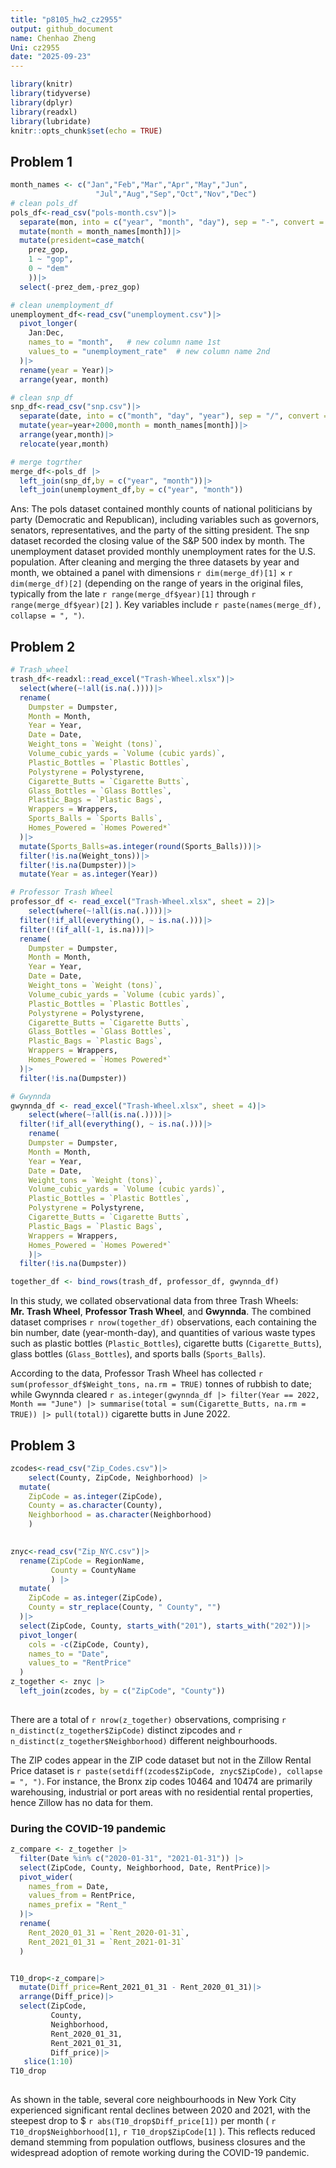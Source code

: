 ```yaml
---
title: "p8105_hw2_cz2955"
output: github_document
name: Chenhao Zheng
Uni: cz2955
date: "2025-09-23"
---
```


```r
library(knitr)
library(tidyverse)
library(dplyr)
library(readxl)
library(lubridate)
knitr::opts_chunk$set(echo = TRUE)
```

## Problem 1

```r
month_names <- c("Jan","Feb","Mar","Apr","May","Jun",
                   "Jul","Aug","Sep","Oct","Nov","Dec")
# clean pols_df
pols_df<-read_csv("pols-month.csv")|>
  separate(mon, into = c("year", "month", "day"), sep = "-", convert = TRUE)|> # convert: transfer"05"to"5"
  mutate(month = month_names[month])|>
  mutate(president=case_match(
    prez_gop,
    1 ~ "gop",
    0 ~ "dem"
    ))|>
  select(-prez_dem,-prez_gop)

# clean unemployment_df
unemployment_df<-read_csv("unemployment.csv")|>
  pivot_longer(
    Jan:Dec,
    names_to = "month",   # new column name 1st
    values_to = "unemployment_rate"  # new column name 2nd
  )|>
  rename(year = Year)|>
  arrange(year, month)

# clean snp_df
snp_df<-read_csv("snp.csv")|>
  separate(date, into = c("month", "day", "year"), sep = "/", convert = TRUE) |>
  mutate(year=year+2000,month = month_names[month])|>
  arrange(year,month)|>
  relocate(year,month)

# merge togrther
merge_df<-pols_df |>
  left_join(snp_df,by = c("year", "month"))|>
  left_join(unemployment_df,by = c("year", "month"))

```

Ans: The pols dataset contained monthly counts of national politicians by party (Democratic and Republican), including variables such as governors, senators, representatives, and the party of the sitting president. The snp dataset recorded the closing value of the S&P 500 index by month. The unemployment dataset provided monthly unemployment rates for the U.S. population. After cleaning and merging the three datasets by year and month, we obtained a panel with dimensions `r dim(merge_df)[1]` × `r dim(merge_df)[2]` (depending on the range of years in the original files, typically from the late `r range(merge_df$year)[1]` through `r range(merge_df$year)[2]` ). Key variables include `r paste(names(merge_df), collapse = ", ")`.

## Problem 2

```r
# Trash_wheel
trash_df<-readxl::read_excel("Trash-Wheel.xlsx")|>
  select(where(~!all(is.na(.))))|>
  rename(
    Dumpster = Dumpster,
    Month = Month,
    Year = Year,
    Date = Date,
    Weight_tons = `Weight (tons)`,
    Volume_cubic_yards = `Volume (cubic yards)`,
    Plastic_Bottles = `Plastic Bottles`,
    Polystyrene = Polystyrene,
    Cigarette_Butts = `Cigarette Butts`,
    Glass_Bottles = `Glass Bottles`,
    Plastic_Bags = `Plastic Bags`,
    Wrappers = Wrappers,
    Sports_Balls = `Sports Balls`,
    Homes_Powered = `Homes Powered*`
  )|>
  mutate(Sports_Balls=as.integer(round(Sports_Balls)))|>
  filter(!is.na(Weight_tons))|>
  filter(!is.na(Dumpster))|> 
  mutate(Year = as.integer(Year))

# Professor Trash Wheel
professor_df <- read_excel("Trash-Wheel.xlsx", sheet = 2)|>
    select(where(~!all(is.na(.))))|>
  filter(!if_all(everything(), ~ is.na(.)))|>
  filter(!(if_all(-1, is.na)))|>
  rename(
    Dumpster = Dumpster,
    Month = Month,
    Year = Year,
    Date = Date,
    Weight_tons = `Weight (tons)`,
    Volume_cubic_yards = `Volume (cubic yards)`,
    Plastic_Bottles = `Plastic Bottles`,
    Polystyrene = Polystyrene,
    Cigarette_Butts = `Cigarette Butts`,
    Glass_Bottles = `Glass Bottles`,
    Plastic_Bags = `Plastic Bags`,
    Wrappers = Wrappers,
    Homes_Powered = `Homes Powered*`
  )|>
  filter(!is.na(Dumpster))

# Gwynnda
gwynnda_df <- read_excel("Trash-Wheel.xlsx", sheet = 4)|>
    select(where(~!all(is.na(.))))|>
  filter(!if_all(everything(), ~ is.na(.)))|>
    rename(
    Dumpster = Dumpster,
    Month = Month,
    Year = Year,
    Date = Date,
    Weight_tons = `Weight (tons)`,
    Volume_cubic_yards = `Volume (cubic yards)`,
    Plastic_Bottles = `Plastic Bottles`,
    Polystyrene = Polystyrene,
    Cigarette_Butts = `Cigarette Butts`,
    Plastic_Bags = `Plastic Bags`,
    Wrappers = Wrappers,
    Homes_Powered = `Homes Powered*`
    )|>
  filter(!is.na(Dumpster))

together_df <- bind_rows(trash_df, professor_df, gwynnda_df)
```

In this study, we collated observational data from three Trash Wheels: **Mr. Trash Wheel**, **Professor Trash Wheel**, and **Gwynnda**. The combined dataset comprises `r nrow(together_df)` observations, each containing the bin number, date (year-month-day), and quantities of various waste types such as plastic bottles (`Plastic_Bottles`), cigarette butts (`Cigarette_Butts`), glass bottles (`Glass_Bottles`), and sports balls (`Sports_Balls`).

According to the data, Professor Trash Wheel has collected `r sum(professor_df$Weight_tons, na.rm = TRUE)` tonnes of rubbish to date; while Gwynnda cleared `r as.integer(gwynnda_df |> filter(Year == 2022, Month == "June") |> summarise(total = sum(Cigarette_Butts, na.rm = TRUE)) |> pull(total))` cigarette butts in June 2022.

## Problem 3

```r
zcodes<-read_csv("Zip_Codes.csv")|>
    select(County, ZipCode, Neighborhood) |>
  mutate(
    ZipCode = as.integer(ZipCode),
    County = as.character(County),
    Neighborhood = as.character(Neighborhood)
    )
  

znyc<-read_csv("Zip_NYC.csv")|>
  rename(ZipCode = RegionName,
         County = CountyName
         ) |>
  mutate(
    ZipCode = as.integer(ZipCode),
    County = str_replace(County, " County", "")
  )|>
  select(ZipCode, County, starts_with("201"), starts_with("202"))|>
  pivot_longer(
    cols = -c(ZipCode, County),
    names_to = "Date",
    values_to = "RentPrice"
  )
z_together <- znyc |>
  left_join(zcodes, by = c("ZipCode", "County"))
  
```

There are a total of `r nrow(z_together)` observations, comprising `r n_distinct(z_together$ZipCode)` distinct zipcodes and `r n_distinct(z_together$Neighborhood)` different neighbourhoods.

The ZIP codes appear in the ZIP code dataset but not in the Zillow Rental Price dataset is `r paste(setdiff(zcodes$ZipCode, znyc$ZipCode), collapse = ", ")`. For instance, the Bronx zip codes 10464 and 10474 are primarily warehousing, industrial or port areas with no residential rental properties, hence Zillow has no data for them.

### During the COVID-19 pandemic

```r
z_compare <- z_together |>
  filter(Date %in% c("2020-01-31", "2021-01-31")) |>
  select(ZipCode, County, Neighborhood, Date, RentPrice)|>
  pivot_wider(
    names_from = Date,
    values_from = RentPrice,
    names_prefix = "Rent_"
  )|>
  rename(
    Rent_2020_01_31 = `Rent_2020-01-31`,
    Rent_2021_01_31 = `Rent_2021-01-31`
  )


T10_drop<-z_compare|>
  mutate(Diff_price=Rent_2021_01_31 - Rent_2020_01_31)|>
  arrange(Diff_price)|>
  select(ZipCode, 
         County, 
         Neighborhood, 
         Rent_2020_01_31, 
         Rent_2021_01_31, 
         Diff_price)|>
   slice(1:10)
T10_drop
  
```

As shown in the table, several core neighbourhoods in New York City experienced significant rental declines between 2020 and 2021, with the steepest drop to \$ `r abs(T10_drop$Diff_price[1])` per month ( `r T10_drop$Neighborhood[1]`, `r T10_drop$ZipCode[1]` ). This reflects reduced demand stemming from population outflows, business closures and the widespread adoption of remote working during the COVID-19 pandemic.
